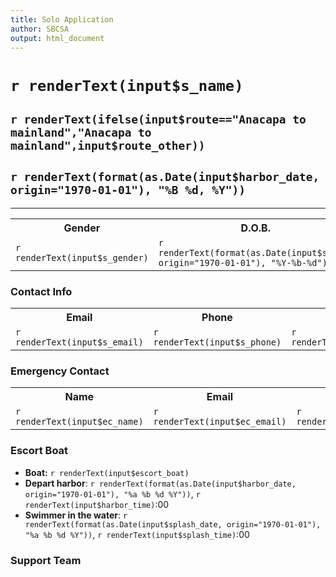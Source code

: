```yaml
---
title: Solo Application
author: SBCSA
output: html_document
---
```


<h1>`r renderText(input$s_name)`</h1>
<h2>`r renderText(ifelse(input$route=="Anacapa to mainland","Anacapa to mainland",input$route_other))`</h2>
<h2>`r renderText(format(as.Date(input$harbor_date, origin="1970-01-01"), "%B %d, %Y"))`</h2>

---

<table>
<tr><th>Gender</th><th>D.O.B.</th><th>Age on Swim Date</th><th>Citizen</th></tr>
<tr>
<td>`r renderText(input$s_gender)`</td>
<td>`r renderText(format(as.Date(input$s_dob, origin="1970-01-01"), "%Y-%b-%d"))`</td>
<td>`r renderText(input$s_name)`</td>
<td>`r renderText(input$s_citizenship)`</td>
</tr>
</table>

### Contact Info

<table>
<tr><th>Email</th><th>Phone</th><th>Alt. Phone</th><th>Address</th></tr>
<tr>
<td>`r renderText(input$s_email)`</td>
<td>`r renderText(input$s_phone)`</td>
<td>`r renderText(input$s_phone_alt)`</td>
<td>`r renderText(input$s_mailing)`</td>
</tr>
</table>

### Emergency Contact

<table>
<tr><th>Name</th><th>Email</th><th>Phone</th><th>Alt. Phone</th></tr>
<tr>
<td>`r renderText(input$ec_name)`</td>
<td>`r renderText(input$ec_email)`</td>
<td>`r renderText(input$ec_phone)`</td>
<td>`r renderText(input$ec_phone_alt)`</td>
</tr>
</table>

### Escort Boat

<ul>
<li><strong>Boat:</strong> `r renderText(input$escort_boat)`</li>
<li><strong>Depart harbor</strong>: `r renderText(format(as.Date(input$harbor_date, origin="1970-01-01"), "%a %b %d %Y"))`, `r renderText(input$harbor_time)`:00</li>
<li><strong>Swimmer in the water</strong>: `r renderText(format(as.Date(input$splash_date, origin="1970-01-01"), "%a %b %d %Y"))`, `r renderText(input$splash_time)`:00</li>
</ul>

### Support Team

